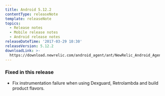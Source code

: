 ```yaml
---
title: Android 5.12.2
contentType: releaseNote
template: releaseNote
topics:
  - Release notes
  - Mobile release notes
  - Android release notes
releaseDateTime: '2017-03-29 10:30'
releaseVersion: 5.12.2
downloadLink: >-
  https://download.newrelic.com/android_agent/ant/NewRelic_Android_Agent_5.12.2.zip
---
```


### Fixed in this release

* Fix instrumentation failure when using Dexguard, Retrolambda and build product flavors.
